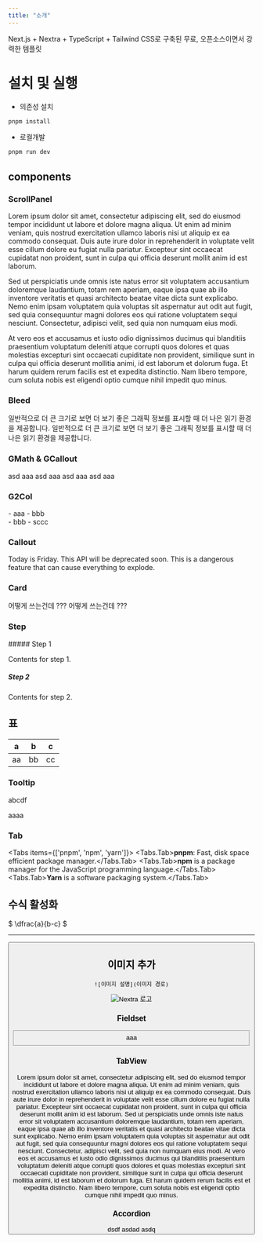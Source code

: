 ```yaml
---
title: "소개"
---
```

Next.js + Nextra + TypeScript + Tailwind CSS로 구축된 무료, 오픈소스이면서 강력한 템플릿


# 설치 및 실행 

* 의존성 설치

```bash
pnpm install
```

* 로컬개발

```bash
pnpm run dev
```

## components 


### ScrollPanel
<Card>
<ScrollPanel style={{ width: '100%', height: '200px' }}>
  
  Lorem ipsum dolor sit amet, consectetur adipiscing elit, sed do eiusmod tempor incididunt ut labore et dolore magna aliqua. Ut enim ad minim veniam, quis nostrud exercitation ullamco laboris nisi ut aliquip ex ea commodo consequat. Duis aute irure dolor in reprehenderit in voluptate velit esse cillum dolore eu fugiat nulla pariatur. Excepteur sint occaecat cupidatat non proident, sunt in culpa qui officia deserunt mollit anim id est laborum.

  Sed ut perspiciatis unde omnis iste natus error sit voluptatem accusantium doloremque laudantium, totam rem aperiam, eaque ipsa quae ab illo inventore veritatis et quasi architecto beatae vitae dicta sunt explicabo. Nemo enim ipsam voluptatem quia voluptas sit aspernatur aut odit aut fugit, sed quia consequuntur magni dolores eos qui ratione voluptatem sequi nesciunt. Consectetur, adipisci velit, sed quia non numquam eius modi.

  At vero eos et accusamus et iusto odio dignissimos ducimus qui blanditiis praesentium voluptatum deleniti atque corrupti quos dolores et quas molestias excepturi sint occaecati cupiditate non provident, similique sunt in culpa qui officia deserunt mollitia animi, id est laborum et dolorum fuga. Et harum quidem rerum facilis est et expedita distinctio. Nam libero tempore, cum soluta nobis est eligendi optio cumque nihil impedit quo minus.
    
</ScrollPanel>
</Card>


### Bleed

<Bleed full >일반적으로 더 큰 크기로 보면 더 보기 좋은 그래픽 정보를 표시할 때 더 나은 읽기 환경을 제공합니다. 일반적으로 더 큰 크기로 보면 더 보기 좋은 그래픽 정보를 표시할 때 더 나은 읽기 환경을 제공합니다.</Bleed>


### GMath & GCallout  
<GMath severity="info" title ="bbb" >
asd
</GMath>

<GCallout severity="info" title ="bbb">
aaa
</GCallout>

<GMath severity="success" title ="bbb" >
asd
</GMath>

<GCallout severity="success" title ="bbb">
aaa
</GCallout>


<GMath severity="warn" title ="bbb" >
asd
</GMath>

<GCallout severity="warn" title ="bbb">
aaa
</GCallout>


<GMath severity="error" title ="bbb" >
asd
</GMath>

<GCallout severity="error" title ="bbb">
aaa
</GCallout>


### G2Col
<G2Col>
<div>
    - aaa 
    - bbb
</div>
<div>
    - bbb
    - sccc
</div>
</G2Col>



### Callout

<Callout type="info" emoji="ℹ️">
  Today is Friday.
</Callout>
 
<Callout type="warning" emoji="⚠️">
  This API will be deprecated soon.
</Callout>
 
<Callout type="error" emoji="️🚫">
  This is a dangerous feature that can cause everything to explode.
</Callout>



### Card

<Card title = "제목">
어떻게 쓰는건데 ???
</Card>


<Card subTitle = "제목">
어떻게 쓰는건데 ???
</Card>

### Step
<Steps>
##### Step 1
 
Contents for step 1.
 
##### Step 2
 
Contents for step 2.
</Steps>


## 표 
|a|b|c|
|--|--|--|
|aa|bb|cc|


### Tooltip
abcdf<GTooltipIcon icon ="pi pi-paperclip" severity ="secondary" desc="aaa"/>

aaaa<GTooltipIcon desc="aasdd"/>

<GTooltip label="aa" desc="bbb"/>

### Tab
<Tabs items={['pnpm', 'npm', 'yarn']}>
  <Tabs.Tab>**pnpm**: Fast, disk space efficient package manager.</Tabs.Tab>
  <Tabs.Tab>**npm** is a package manager for the JavaScript programming language.</Tabs.Tab>
  <Tabs.Tab>**Yarn** is a software packaging system.</Tabs.Tab>
</Tabs>


## 수식 활성화 
$ \dfrac{a}{b-c} $


--- 

<Button tooltip="Confirm to proceed" label="Save" />

## 이미지 추가 

`![이미지 설명](이미지 경로)`


![Nextra 로고](/img/next.svg)


### Fieldset  
<Fieldset legend="제목">
aaa
</Fieldset>



### TabView
  <TabView>
      <TabPanel header="Header I">
              Lorem ipsum dolor sit amet, consectetur adipiscing elit, sed do eiusmod tempor incididunt ut labore et dolore magna aliqua. 
              Ut enim ad minim veniam, quis nostrud exercitation ullamco laboris nisi ut aliquip ex ea commodo
              consequat. Duis aute irure dolor in reprehenderit in voluptate velit esse cillum dolore eu fugiat nulla pariatur. 
              Excepteur sint occaecat cupidatat non proident, sunt in culpa qui officia deserunt mollit anim id est laborum.
      </TabPanel>
      <TabPanel header="Header II">
              Sed ut perspiciatis unde omnis iste natus error sit voluptatem accusantium doloremque laudantium, totam rem aperiam, 
              eaque ipsa quae ab illo inventore veritatis et quasi architecto beatae vitae dicta sunt explicabo. Nemo
              enim ipsam voluptatem quia voluptas sit aspernatur aut odit aut fugit, sed quia consequuntur magni dolores eos qui 
              ratione voluptatem sequi nesciunt. Consectetur, adipisci velit, sed quia non numquam eius modi.
      </TabPanel>
      <TabPanel header="Header III">
              At vero eos et accusamus et iusto odio dignissimos ducimus qui blanditiis praesentium voluptatum deleniti atque corrupti 
              quos dolores et quas molestias excepturi sint occaecati cupiditate non provident, similique sunt in
              culpa qui officia deserunt mollitia animi, id est laborum et dolorum fuga. Et harum quidem rerum facilis est et expedita distinctio. 
              Nam libero tempore, cum soluta nobis est eligendi optio cumque nihil impedit quo minus.
      </TabPanel>
  </TabView>

### Accordion
<Accordion activeIndex={[0]}>
<AccordionTab header="asv ">
      dsdf
</AccordionTab>
<AccordionTab header=" ddd">
      asdad
</AccordionTab>
<AccordionTab header="ewq ">
      asdq
</AccordionTab>
</Accordion>